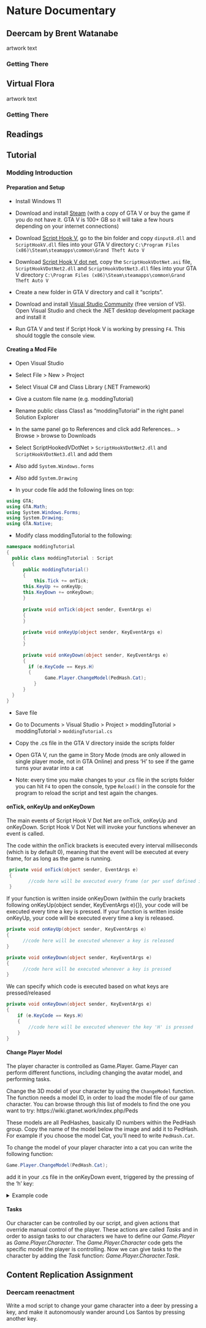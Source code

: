 # Nature Documentary

## Deercam by Brent Watanabe

artwork text

### Getting There


## Virtual Flora

artwork text

### Getting There

## Readings

## Tutorial

### Modding Introduction 

#### Preparation and Setup

+ Install Windows 11

+ Download and install [Steam](https://store.steampowered.com/about/) (with a copy of GTA V or buy the game if you do not have it. GTA V is 100+ GB so it will take a few hours depending on your internet connections)

+ Download [Script Hook V](https://store.steampowered.com/about/), go to the bin folder and copy ```dinput8.dll``` and ```ScriptHookV.dll``` files into your GTA V directory ```C:\Program Files (x86)\Steam\steamapps\common\Grand Theft Auto V```

+ Download [Script Hook V dot net](https://store.steampowered.com/about/), copy the ```ScriptHookVDotNet.asi``` file, ```ScriptHookVDotNet2.dll``` and ```ScriptHookVDotNet3.dll``` files into your GTA V directory ```C:\Program Files (x86)\Steam\steamapps\common\Grand Theft Auto V```

+ Create a new folder in GTA V directory and call it “scripts”.

+ Download and install [Visual Studio Community](https://store.steampowered.com/about/) (free version of VS). Open Visual Studio and check the .NET desktop development package and install it

+ Run GTA V and test if Script Hook V is working by pressing ```F4```. This should toggle the console view.


#### Creating a Mod File

+ Open Visual Studio

+ Select File > New > Project

+ Select Visual C# and Class Library (.NET Framework)

+ Give a custom file name (e.g. moddingTutorial)

+ Rename public class Class1 as “moddingTutorial” in the right panel Solution Explorer

+ In the same panel go to References and click add References… > Browse > browse to Downloads 

+ Select ScriptHookedVDotNet > ```ScriptHookVDotNet2.dll``` and ```ScriptHookVDotNet3.dll``` and add them

+ Also add ```System.Windows.forms```

+ Also add ```System.Drawing```

+ In your code file add the following lines on top:
```cs
using GTA;
using GTA.Math;
using System.Windows.Forms;
using System.Drawing;
using GTA.Native;
```

+ Modify class moddingTutorial to the following:
```cs
namespace moddingTutorial
{
  public class moddingTutorial : Script
  {
	  public moddingTutorial()
	  {
		  this.Tick += onTick;
      this.KeyUp += onKeyUp;
      this.KeyDown += onKeyDown;
	  }
	
	  private void onTick(object sender, EventArgs e)
	  {
	  }
	
	  private void onKeyUp(object sender, KeyEventArgs e)
	  {
	  }
 
	  private void onKeyDown(object sender, KeyEventArgs e)
	  {
	  	if (e.KeyCode == Keys.H)
	  	{
			  Game.Player.ChangeModel(PedHash.Cat); 
		  }
	  } 
  }
}
```

+ Save file

+ Go to Documents > Visual Studio > Project > moddingTutorial > moddingTutorial > ```moddingTutorial.cs```

+ Copy the .cs file in the GTA V directory inside the scripts folder

+ Open GTA V, run the game in Story Mode (mods are only allowed in single player mode, not in GTA Online) and press ‘H’ to see if the game turns your avatar into a cat

+ Note: every time you make changes to your .cs file in the scripts folder you can hit ```F4``` to open the console, type ```Reload()``` in the console for the program to reload the script and test again the changes.

#### onTick, onKeyUp and onKeyDown
The main events of Script Hook V Dot Net are onTick, onKeyUp and onKeyDown. Script Hook V Dot Net will invoke your functions whenever an event is called.

The code within the onTick brackets is executed every interval milliseconds (which is by default 0), meaning that the event will be executed at every frame, for as long as the game is running.

```cs
 private void onTick(object sender, EventArgs e)
 {
      	//code here will be executed every frame (or per usef defined interval)
 }
```

If your function is written inside onKeyDown (withiin the curly brackets following onKeyUp(object sender, KeyEventArgs e){}), your code will be executed every time a key is pressed. If your function is written inside onKeyUp, your code will be executed every time a key is released.

```cs
private void onKeyUp(object sender, KeyEventArgs e)
{
      //code here will be executed whenever a key is released
}

private void onKeyDown(object sender, KeyEventArgs e)
{
      //code here will be executed whenever a key is pressed
} 
```

We can specify which code is executed based on what keys are pressed/released

```cs
private void onKeyDown(object sender, KeyEventArgs e)
{
	if (e.KeyCode == Keys.H)
	{
		//code here will be executed whenever the key 'H' is pressed 
	}
} 
```



#### Change Player Model

The player character is controlled as Game.Player. Game.Player can perform different functions, including changing the avatar model, and performing tasks.

Change the 3D model of your character by using the ```ChangeModel``` function.
The function needs a model ID, in order to load the model file of our game character.
You can browse through this list of models to find the one you want to try:  https://wiki.gtanet.work/index.php/Peds  

These models are all PedHashes, basically ID numbers within the PedHash group. Copy the name of the model below the image and add it to PedHash.
For example if you choose the model Cat, you’ll need to write ```PedHash.Cat```.

To change the model of your player character into a cat you can write the following function:
```cs
Game.Player.ChangeModel(PedHash.Cat);
```
add it in your .cs file in the onKeyDown event, triggered by the pressing of the 'h' key:

<details>
  <summary>Example code</summary>

```cs
using System;
using System.Collections.Generic;
using System.Linq;
using System.Text;
using System.Threading.Tasks;
 
using GTA;
using GTA.Math;
using System.Windows.Forms;
using System.Drawing;
using GTA.Native;
 
 
namespace moddingTutorial
{
    public class moddingTutorial : Script
    {
		public moddingTutorial()
		{
			this.Tick += onTick;
			this.KeyUp += onKeyUp;
			this.KeyDown += onKeyDown;
		}
 
		private void onTick(object sender, EventArgs e) //this function gets executed continuously 
		{
		}
 
		private void onKeyUp(object sender, KeyEventArgs e)//everything inside here is executed only when we release a key
		{
		}
 
		private void onKeyDown(object sender, KeyEventArgs e) //everything inside here is executed only when we press a key
		{
			//when pressing 'H'
			if(e.KeyCode == Keys.H)
			{
				//change player char into a different model
				Game.Player.ChangeModel(PedHash.Cat); 
			}
		}
	}
}

```
</details>


#### Tasks

Our character can be controlled by our script, and given actions that override manual control of the player. These actions are called _Tasks_ and in order to assign tasks to our characters we have to define our _Game.Player_ as _Game.Player.Character_. The _Game.Player.Character_ code gets the specific model the player is controlling.
Now we can give tasks to the character by adding the _Task_ function: _Game.Player.Character.Task_.

## Content Replication Assignment

### Deercam reenactment

Write a mod script to change your game character into a deer by pressing a key, and make it autonomously wander around Los Santos by pressing another key.


